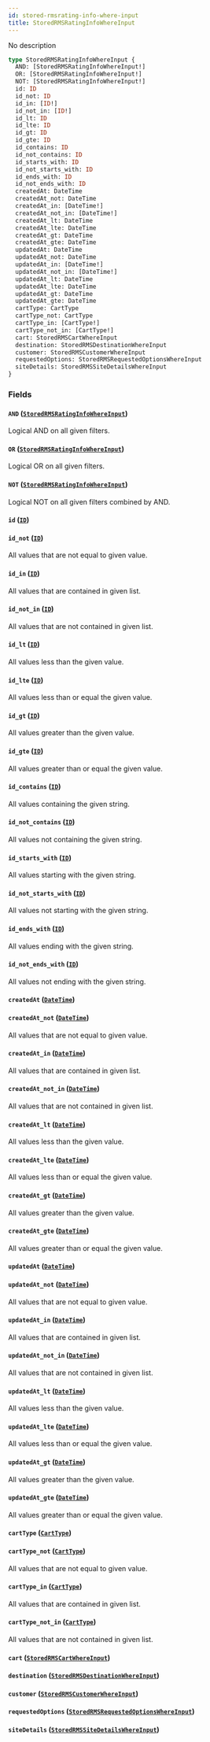 ```yaml
---
id: stored-rmsrating-info-where-input
title: StoredRMSRatingInfoWhereInput
---
```


No description

```graphql
type StoredRMSRatingInfoWhereInput {
  AND: [StoredRMSRatingInfoWhereInput!]
  OR: [StoredRMSRatingInfoWhereInput!]
  NOT: [StoredRMSRatingInfoWhereInput!]
  id: ID
  id_not: ID
  id_in: [ID!]
  id_not_in: [ID!]
  id_lt: ID
  id_lte: ID
  id_gt: ID
  id_gte: ID
  id_contains: ID
  id_not_contains: ID
  id_starts_with: ID
  id_not_starts_with: ID
  id_ends_with: ID
  id_not_ends_with: ID
  createdAt: DateTime
  createdAt_not: DateTime
  createdAt_in: [DateTime!]
  createdAt_not_in: [DateTime!]
  createdAt_lt: DateTime
  createdAt_lte: DateTime
  createdAt_gt: DateTime
  createdAt_gte: DateTime
  updatedAt: DateTime
  updatedAt_not: DateTime
  updatedAt_in: [DateTime!]
  updatedAt_not_in: [DateTime!]
  updatedAt_lt: DateTime
  updatedAt_lte: DateTime
  updatedAt_gt: DateTime
  updatedAt_gte: DateTime
  cartType: CartType
  cartType_not: CartType
  cartType_in: [CartType!]
  cartType_not_in: [CartType!]
  cart: StoredRMSCartWhereInput
  destination: StoredRMSDestinationWhereInput
  customer: StoredRMSCustomerWhereInput
  requestedOptions: StoredRMSRequestedOptionsWhereInput
  siteDetails: StoredRMSSiteDetailsWhereInput
}
```

### Fields

#### `AND` ([`StoredRMSRatingInfoWhereInput`](../order-view-service/inputs/stored-rmsrating-info-where-input))

Logical AND on all given filters.

#### `OR` ([`StoredRMSRatingInfoWhereInput`](../order-view-service/inputs/stored-rmsrating-info-where-input))

Logical OR on all given filters.

#### `NOT` ([`StoredRMSRatingInfoWhereInput`](../order-view-service/inputs/stored-rmsrating-info-where-input))

Logical NOT on all given filters combined by AND.

#### `id` ([`ID`](../order-view-service/scalars/id))

#### `id_not` ([`ID`](../order-view-service/scalars/id))

All values that are not equal to given value.

#### `id_in` ([`ID`](../order-view-service/scalars/id))

All values that are contained in given list.

#### `id_not_in` ([`ID`](../order-view-service/scalars/id))

All values that are not contained in given list.

#### `id_lt` ([`ID`](../order-view-service/scalars/id))

All values less than the given value.

#### `id_lte` ([`ID`](../order-view-service/scalars/id))

All values less than or equal the given value.

#### `id_gt` ([`ID`](../order-view-service/scalars/id))

All values greater than the given value.

#### `id_gte` ([`ID`](../order-view-service/scalars/id))

All values greater than or equal the given value.

#### `id_contains` ([`ID`](../order-view-service/scalars/id))

All values containing the given string.

#### `id_not_contains` ([`ID`](../order-view-service/scalars/id))

All values not containing the given string.

#### `id_starts_with` ([`ID`](../order-view-service/scalars/id))

All values starting with the given string.

#### `id_not_starts_with` ([`ID`](../order-view-service/scalars/id))

All values not starting with the given string.

#### `id_ends_with` ([`ID`](../order-view-service/scalars/id))

All values ending with the given string.

#### `id_not_ends_with` ([`ID`](../order-view-service/scalars/id))

All values not ending with the given string.

#### `createdAt` ([`DateTime`](../order-view-service/scalars/date-time))

#### `createdAt_not` ([`DateTime`](../order-view-service/scalars/date-time))

All values that are not equal to given value.

#### `createdAt_in` ([`DateTime`](../order-view-service/scalars/date-time))

All values that are contained in given list.

#### `createdAt_not_in` ([`DateTime`](../order-view-service/scalars/date-time))

All values that are not contained in given list.

#### `createdAt_lt` ([`DateTime`](../order-view-service/scalars/date-time))

All values less than the given value.

#### `createdAt_lte` ([`DateTime`](../order-view-service/scalars/date-time))

All values less than or equal the given value.

#### `createdAt_gt` ([`DateTime`](../order-view-service/scalars/date-time))

All values greater than the given value.

#### `createdAt_gte` ([`DateTime`](../order-view-service/scalars/date-time))

All values greater than or equal the given value.

#### `updatedAt` ([`DateTime`](../order-view-service/scalars/date-time))

#### `updatedAt_not` ([`DateTime`](../order-view-service/scalars/date-time))

All values that are not equal to given value.

#### `updatedAt_in` ([`DateTime`](../order-view-service/scalars/date-time))

All values that are contained in given list.

#### `updatedAt_not_in` ([`DateTime`](../order-view-service/scalars/date-time))

All values that are not contained in given list.

#### `updatedAt_lt` ([`DateTime`](../order-view-service/scalars/date-time))

All values less than the given value.

#### `updatedAt_lte` ([`DateTime`](../order-view-service/scalars/date-time))

All values less than or equal the given value.

#### `updatedAt_gt` ([`DateTime`](../order-view-service/scalars/date-time))

All values greater than the given value.

#### `updatedAt_gte` ([`DateTime`](../order-view-service/scalars/date-time))

All values greater than or equal the given value.

#### `cartType` ([`CartType`](../order-view-service/enums/cart-type))

#### `cartType_not` ([`CartType`](../order-view-service/enums/cart-type))

All values that are not equal to given value.

#### `cartType_in` ([`CartType`](../order-view-service/enums/cart-type))

All values that are contained in given list.

#### `cartType_not_in` ([`CartType`](../order-view-service/enums/cart-type))

All values that are not contained in given list.

#### `cart` ([`StoredRMSCartWhereInput`](../order-view-service/inputs/stored-rmscart-where-input))

#### `destination` ([`StoredRMSDestinationWhereInput`](../order-view-service/inputs/stored-rmsdestination-where-input))

#### `customer` ([`StoredRMSCustomerWhereInput`](../order-view-service/inputs/stored-rmscustomer-where-input))

#### `requestedOptions` ([`StoredRMSRequestedOptionsWhereInput`](../order-view-service/inputs/stored-rmsrequested-options-where-input))

#### `siteDetails` ([`StoredRMSSiteDetailsWhereInput`](../order-view-service/inputs/stored-rmssite-details-where-input))

